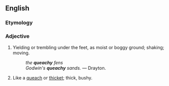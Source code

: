 ==English==

===Etymology===
{{suffix|queach|y}}

===Adjective===
{{en-adj}}

# Yielding or trembling under the feet, as moist or boggy ground; shaking; moving.
#:''the '''queachy''' fens''
#:''Godwin's '''queachy''' sands.'' &mdash; Drayton.
# {{context|obsolete}} Like a [[queach]] or [[thicket]]; thick, bushy.<!--according to old Webster 1913, referring to even earlier Cockeram dictionary-->